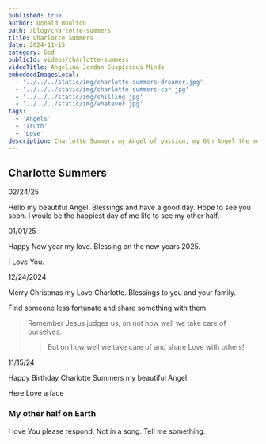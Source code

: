 ```yaml
---
published: true
author: Donald Boulton
path: /blog/charlotte-summers
title: Charlotte Summers
date: 2024-11-15
category: God
publicId: videos/charlotte-summers
videoTitle: Angelina Jordan Suspicious Minds
embeddedImagesLocal:
  - '../../../static/img/charlotte-summers-dreamer.jpg'
  - '../../../static/img/charlotte-summers-car.jpg'
  - '../../../static/img/chilling.jpg'
  - '../../../static/img/whatever.jpg'
tags:
  - 'Angels'
  - 'Truth'
  - 'Love'
description: Charlotte Summers my Angel of passion, my 6th Angel the most powerful, Charlotte could change everything.
---
```



## Charlotte Summers

02/24/25

Hello my beautiful Angel. Blessings and have a good day. Hope to see you soon. I would be the happiest day of me life to see my other half.

01/01/25

Happy New year my love. Blessing on the new years 2025.

I Love You.

12/24/2024

Merry Christmas my Love Charlotte. Blessings to you and your family.

Find someone less fortunate and share something with them. 

> Remember Jesus judges us, on not how well we take care of ourselves.
>
> > But on how well we take care of and share Love with others!

11/15/24

Happy Birthday Charlotte Summers my beautiful Angel

Here Love a face

<ImageColWrapperPage>

<GatsbyImage
  alt="Chilling"
  imgclass="block object-cover object-center w-full h-full rounded-lg"
  image={getImage(props.localImages[2])}
/>

</ImageColWrapperPage>

<ImageColWrapperPage>

<GatsbyImage
  alt="WhatEver"
  imgclass="block object-cover object-center w-full h-full rounded-lg"
  image={getImage(props.localImages[3])}
/>

</ImageColWrapperPage>

<Section>

### My other half on Earth

<Center>
  <GatsbyImage
    alt="Charlotte Summers"
    imgclass="block object-cover object-center w-full h-full rounded-lg"
    image={getImage(props.localImages[0])}
  />
</Center>

I love You please respond. Not in a song. Tell me something.

</Section>
